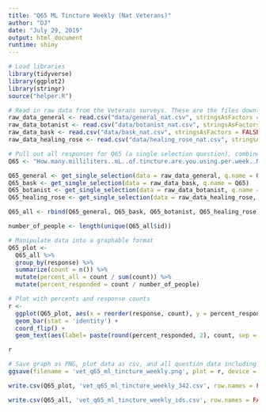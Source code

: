 ```yaml
---
title: "Q65 ML Tincture Weekly (Nat Veterans)"
author: "DJ"
date: "July 29, 2019"
output: html_document
runtime: shiny
---
```


```r
# Load libraries
library(tidyverse)
library(ggplot2)
library(stringr)
source("helper.R")
```

```r
# Read in raw data from the Veterans surveys. These are the files downloaded from survey monkey saved as a .csv
raw_data_general <- read.csv("data/general_nat.csv", stringsAsFactors = FALSE)
raw_data_botanist <- read.csv("data/botanist_nat.csv", stringsAsFactors = FALSE)
raw_data_bask <- read.csv("data/bask_nat.csv", stringsAsFactors = FALSE)
raw_data_healing_rose <- read.csv("data/healing_rose_nat.csv", stringsAsFactors = FALSE)
```

```r
# Pull out all responses for Q65 (a single selection question), combine, then determine 'question n'
Q65 <- "How.many.milliliters..mL..of.tincture.are.you.using.per.week..Note..30mL...1oz"

Q65_general <- get_single_selection(data = raw_data_general, q.name = Q65)
Q65_bask <- get_single_selection(data = raw_data_bask, q.name = Q65)
Q65_botanist <- get_single_selection(data = raw_data_botanist, q.name = Q65)
Q65_healing_rose <- get_single_selection(data = raw_data_healing_rose, q.name = Q65)

Q65_all <- rbind(Q65_general, Q65_bask, Q65_botanist, Q65_healing_rose)

number_of_people <- length(unique(Q65_all$id))
```

```r
# Manipulate data into a graphable format
Q65_plot <- 
  Q65_all %>%
  group_by(response) %>%
  summarize(count = n()) %>%
  mutate(percent_all = count / sum(count)) %>%
  mutate(percent_responded = count / number_of_people)
```

```r
# Plot with percents and response counts
r <- 
  ggplot(Q65_plot, aes(x = reorder(response, count), y = percent_responded)) +
  geom_bar(stat = 'identity') +
  coord_flip() +
  geom_text(aes(label= paste(round(percent_responded, 2), count, sep = "***")))

r
```

```r
# Save graph as PNG, plot data as csv, and all question data including response IDs as csv (save question n and N at end of plot file as "_x.x")
ggsave(filename = 'vet_q65_ml_tincture_weekly.png', plot = r, device = 'png')

write.csv(Q65_plot, 'vet_q65_ml_tincture_weekly_342.csv', row.names = FALSE)

write.csv(Q65_all, 'vet_q65_ml_tincture_weekly_ids.csv', row.names = FALSE)
```